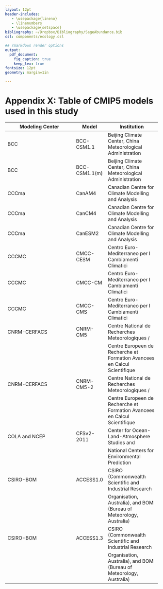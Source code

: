 ```yaml
---
layout: 12pt
header-includes:
   - \usepackage{lineno}
   - \linenumbers
   - \usepackage{setspace}
bibliography: ~/Dropbox/Bibliography/SageAbundance.bib
csl: components/ecology.csl

## rmarkdown render options
output:
  pdf_document:
    fig_caption: true
    keep_tex: true
fontsize: 12pt
geometry: margin=1in

---
```


\renewcommand\thefigure{X\arabic{figure}}  

Appendix X: Table of CMIP5 models used in this study
=======================================

\scriptsize

| Modeling Center | Model | Institution |
| --------------- | ----- | ----------- |
| BCC | BCC-CSM1.1 | Beijing Climate Center, China Meteorological Administration | 
| BCC | BCC-CSM1.1(m) | Beijing Climate Center, China Meteorological Administration | 
| CCCma | CanAM4 | Canadian Centre for Climate Modelling and Analysis |
| CCCma | CanCM4 | Canadian Centre for Climate Modelling and Analysis |
| CCCma | CanESM2 | Canadian Centre for Climate Modelling and Analysis |
| CCCMC | CMCC-CESM | Centro Euro-Mediterraneo per I Cambiamenti Climatici |
| CCCMC | CMCC-CM | Centro Euro-Mediterraneo per I Cambiamenti Climatici |
| CCCMC | CMCC-CMS | Centro Euro-Mediterraneo per I Cambiamenti Climatici |
| CNRM-CERFACS | CNRM-CM5 | Centre National de Recherches Meteorologiques / |
|  |  | Centre Europeen de Recherche et Formation Avancees en Calcul Scientifique |
| CNRM-CERFACS | CNRM-CM5-2 | Centre National de Recherches Meteorologiques / |
|  |  | Centre Europeen de Recherche et Formation Avancees en Calcul Scientifique |
| COLA and NCEP | CFSv2-2011 | Center for Ocean-Land-Atmosphere Studies and |
|  |  | National Centers for Environmental Prediction |
| CSIRO-BOM | ACCESS1.0 | CSIRO (Commonwealth Scientific and Industrial Research |
|  |  | Organisation, Australia), and BOM (Bureau of Meteorology, Australia) |
| CSIRO-BOM | ACCESS1.3 | CSIRO (Commonwealth Scientific and Industrial Research |
|  |  | Organisation, Australia), and BOM (Bureau of Meteorology, Australia) |
